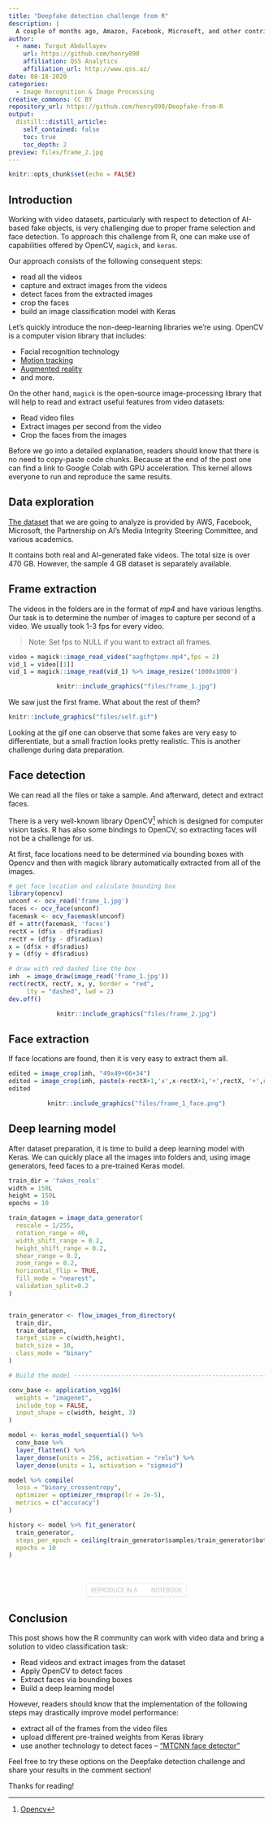 ```yaml
---
title: "Deepfake detection challenge from R"
description: |
  A couple of months ago, Amazon, Facebook, Microsoft, and other contributors initiated a challenge consisting of telling apart real and AI-generated ("fake") videos. We show how to approach this challenge from R.
author:
  - name: Turgut Abdullayev 
    url: https://github.com/henry090
    affiliation: QSS Analytics
    affiliation_url: http://www.qss.az/
date: 08-18-2020
categories:
  - Image Recognition & Image Processing
creative_commons: CC BY
repository_url: https://github.com/henry090/Deepfake-from-R
output: 
  distill::distill_article:
    self_contained: false
    toc: true
    toc_depth: 2
preview: files/frame_2.jpg
---
```




<style type="text/css">
.colab-root {
    display: inline-block;
    background: rgba(255, 255, 255, 0.75);
    padding: 4px 8px;
    border-radius: 4px;
    font-size: 11px!important;
    text-decoration: none;
    color: #aaa;
    border: none;
    font-weight: 300;
    border: solid 1px rgba(0, 0, 0, 0.08);
    border-bottom-color: rgba(0, 0, 0, 0.15);
    text-transform: uppercase;
    line-height: 16px;
}
span.colab-span {
    background-image: url(https://distill.pub/2020/growing-ca/images/colab.svg);
    background-repeat: no-repeat;
    background-size: 20px;
    background-position-y: 2px;
    display: inline-block;
    padding-left: 24px;
    border-radius: 4px;
    text-decoration: none;
}
</style>

```r
knitr::opts_chunk$set(echo = FALSE)
```

## Introduction

Working with video datasets, particularly with respect to detection of AI-based fake objects, is very challenging due to proper frame selection and face detection. To approach this challenge from R, one can make use of capabilities offered by OpenCV, `magick`, and `keras`.

Our approach consists of the following consequent steps:

- read all the videos
- capture and extract images from the videos
- detect faces from the extracted images
- crop the faces
- build an image classification model with Keras

Let's quickly introduce the non-deep-learning libraries we're using. OpenCV is a computer vision library that includes:

- Facial recognition technology
- [Motion tracking](https://en.wikipedia.org/wiki/Video_tracking)
- [Augmented reality](https://en.wikipedia.org/wiki/Augmented_reality)
- and more.

On the other hand, `magick` is the open-source image-processing library that will help to read and extract useful features from video datasets:

- Read video files
- Extract images per second from the video
- Crop the faces from the images

Before we go into a detailed explanation, readers should know that there is no need to copy-paste code chunks. Because at the end of the post one can find a link to Google Colab with GPU acceleration. This kernel allows everyone to run and reproduce the same results.


## Data exploration

[The dataset](https://www.kaggle.com/c/deepfake-detection-challenge/overview/description) that we are going to analyze is provided by AWS, Facebook, Microsoft, the Partnership on AI’s Media Integrity Steering Committee, and various academics.

It contains both real and AI-generated fake videos. The total size is over 470 GB. However, the sample 4 GB dataset is separately available.

## Frame extraction

The videos in the folders are in the format of _mp4_ and have various lengths. Our task is to determine the number of images to capture per second of a video. We usually took 1-3 fps for every video.

> Note: Set fps to NULL if you want to extract all frames.

```r
video = magick::image_read_video("aagfhgtpmv.mp4",fps = 2)
vid_1 = video[[1]]
vid_1 = magick::image_read(vid_1) %>% image_resize('1000x1000')
```

<center>

```r
knitr::include_graphics("files/frame_1.jpg")
```

</center>

We saw just the first frame. What about the rest of them?

```r
knitr::include_graphics("files/self.gif")
```


Looking at the gif one can observe that some fakes are very easy to differentiate, but a small fraction looks pretty realistic. This is another challenge during data preparation.

## Face detection

We can read all the files or take a sample. And afterward, detect and extract faces. 

There is a very well-known library OpenCV^[[Opencv](https://opencv.org/)] which is designed for computer vision tasks. R has also some bindings to OpenCV, so extracting faces will not be a challenge for us.

At first, face locations need to be determined via bounding boxes with Opencv and then with magick library automatically extracted from all of the images.

```r
# get face location and calculate bounding box
library(opencv)
unconf <- ocv_read('frame_1.jpg')
faces <- ocv_face(unconf)
facemask <- ocv_facemask(unconf)
df = attr(facemask, 'faces')
rectX = (df$x - df$radius) 
rectY = (df$y - df$radius)
x = (df$x + df$radius) 
y = (df$y + df$radius)

# draw with red dashed line the box
imh  = image_draw(image_read('frame_1.jpg'))
rect(rectX, rectY, x, y, border = "red", 
     lty = "dashed", lwd = 2)
dev.off()

```

<center>

```r
knitr::include_graphics("files/frame_2.jpg")
```

</center>

## Face extraction

If face locations are found, then it is very easy to extract them all. 

```r
edited = image_crop(imh, "49x49+66+34")
edited = image_crop(imh, paste(x-rectX+1,'x',x-rectX+1,'+',rectX, '+',rectY,sep = ''))
edited
```

<center>

```r
knitr::include_graphics("files/frame_1_face.png")
```

</center>
 
 
## Deep learning model

After dataset preparation, it is time to build a deep learning model with Keras. We can quickly place all the images into folders and, using image generators, feed faces to a pre-trained Keras model. 

```r
train_dir = 'fakes_reals'
width = 150L
height = 150L
epochs = 10

train_datagen = image_data_generator(
  rescale = 1/255,
  rotation_range = 40,
  width_shift_range = 0.2,
  height_shift_range = 0.2,
  shear_range = 0.2,
  zoom_range = 0.2,
  horizontal_flip = TRUE,
  fill_mode = "nearest",
  validation_split=0.2
)


train_generator <- flow_images_from_directory(
  train_dir,                  
  train_datagen,             
  target_size = c(width,height), 
  batch_size = 10,
  class_mode = "binary"
)

# Build the model ---------------------------------------------------------

conv_base <- application_vgg16(
  weights = "imagenet",
  include_top = FALSE,
  input_shape = c(width, height, 3)
)

model <- keras_model_sequential() %>% 
  conv_base %>% 
  layer_flatten() %>% 
  layer_dense(units = 256, activation = "relu") %>% 
  layer_dense(units = 1, activation = "sigmoid")

model %>% compile(
  loss = "binary_crossentropy",
  optimizer = optimizer_rmsprop(lr = 2e-5),
  metrics = c("accuracy")
)

history <- model %>% fit_generator(
  train_generator,
  steps_per_epoch = ceiling(train_generator$samples/train_generator$batch_size),
  epochs = 10
)
```
 
<center>

<br><br> <a href="https://colab.research.google.com/drive/1Wf9aTdcC_YtigjQIYcG8zJqq2q_vpZR9?usp=sharing" class="colab-root">Reproduce in a <span class="colab-span">Notebook</span></a>

</center>

## Conclusion

This post shows how the R community can work with video data and bring a solution to video classification task:

- Read videos and extract images from the dataset
- Apply OpenCV to detect faces
- Extract faces via bounding boxes
- Build a deep learning model 

However, readers should know that the implementation of the following steps may drastically improve model performance:

- extract all of the frames from the video files
- upload different pre-trained weights from Keras library
- use another technology to detect faces -- ["MTCNN face detector"](https://github.com/ipazc/mtcnn)

Feel free to try these options on the Deepfake detection challenge and share your results in the comment section!

Thanks for reading!
